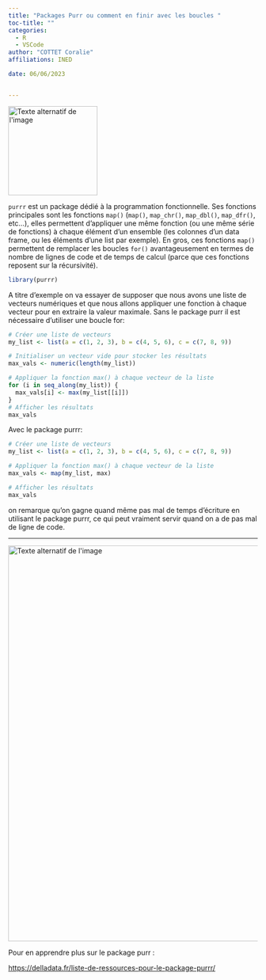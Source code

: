 ```yaml
---
title: "Packages Purr ou comment en finir avec les boucles "
toc-title: ""
categories:
  - R
  - VSCode
author: "COTTET Coralie"
affiliations: INED

date: 06/06/2023


---
```


<img src="purrr_logo.png" alt="Texte alternatif de l'image" title="Titre de l'image" width=180 lenght=180/>



`purrr` est un package dédié à la programmation fonctionnelle. Ses fonctions principales sont les fonctions `map()` (`map()`, `map_chr()`, `map_dbl()`, `map_dfr()`, etc…), elles permettent d’appliquer une même fonction (ou une même
série de fonctions) à chaque élément d’un ensemble (les colonnes d’un data frame, ou les éléments d’une list par exemple). En gros, ces fonctions `map()` permettent de remplacer les boucles `for()` avantageusement en termes de nombre de lignes de code et de temps de calcul (parce que ces fonctions reposent sur la récursivité).

```r

library(purrr) 

```

A titre d'exemple on va essayer de supposer que nous avons une liste de vecteurs numériques et que nous allons appliquer une fonction à chaque vecteur pour en extraire la valeur maximale.
Sans le package purr il est nécessaire d'utiliser une boucle for:

```r
# Créer une liste de vecteurs
my_list <- list(a = c(1, 2, 3), b = c(4, 5, 6), c = c(7, 8, 9))

# Initialiser un vecteur vide pour stocker les résultats
max_vals <- numeric(length(my_list))

# Appliquer la fonction max() à chaque vecteur de la liste
for (i in seq_along(my_list)) {
  max_vals[i] <- max(my_list[[i]])
}
# Afficher les résultats
max_vals
```
Avec le package purrr: 
```r
# Créer une liste de vecteurs
my_list <- list(a = c(1, 2, 3), b = c(4, 5, 6), c = c(7, 8, 9))

# Appliquer la fonction max() à chaque vecteur de la liste
max_vals <- map(my_list, max)

# Afficher les résultats
max_vals
```
on remarque qu'on gagne quand même pas mal de temps d'écriture en utilisant le package purrr, ce qui peut vraiment servir quand on a de pas mal de ligne de code. 


---

<img src="purrr_cheatsheet.jpg" alt="Texte alternatif de l'image" title="Titre de l'image" width=800 lenght=800/>

Pour en apprendre plus sur le package purr : 

<https://delladata.fr/liste-de-ressources-pour-le-package-purrr/>
